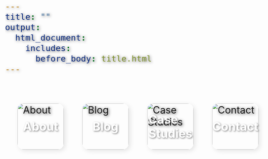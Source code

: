 ```yaml
---
title: ""
output:
  html_document:
    includes:
      before_body: title.html
---
```


<head>
    <style>

           /* Title Container Styling */
        .title-container {
        width: 30%;
        height: auto;
        background-image: url('images/cloud_title3.png');
        background-color: transparent !important;
        background-size: cover;
        background-position: center;
        background-repeat: no-repeat;
        display: flex;
        align-items: center;
        justify-content: center;
        color: rgba(0, 100, 250, 0.8);
        font-size: 1em;
        text-shadow: 2px 2px 5px rgba(0, 0, 0, 0.2);
        margin-bottom: 10px;
        border: none;
        
        }
    </style>
</head>

<head>
  <style>
    /* Reset default margins & paddings */
    * {
        margin: 0;
        padding: 0;
        box-sizing: border-box;
    }

    html, body {
        width: 100%;
        height: 100%;
        overflow-x: hidden;
        scroll-behavior: smooth; /* Optional: Smooth scrolling */
    }
    

    /* Make the image scroll without needing extra content */
    body {
        background-image: url('images/okinawa_blend_generated.png'); /* Update with your image path */
        background-size: 95%;
        background-position: top;
        background-repeat: no-repeat;
        background-color: transparent;
        background-attachment: scroll; /* Make the image scroll */
        color: white;
        font-size: 2em;
        text-shadow: 2px 2px 10px rgba(0, 0, 0, 0.7);
        height: 500vh; /* Create scrolling effect without extra content */
        overflow-y: scroll; /* Enable vertical scrolling */
        class="main-content"
    }
  
    
  </style>
</head>

<head>
  <style>
  
    /* Container for cloud links at the top */
    .cloud-link-container {
        position: relative; /* Sticks to the top */
        top: 10px; /* Space from the top of the page */
        width: 100%;
        display: flex;
        justify-content: center; /* Center the clouds */
        gap: 20px; /* Space between clouds */
        z-index: 1000; /* Ensures clouds stay above other elements */
        pointer-events: none; /* Makes sure only links are clickable */
    }
    
    .cloud-link {
        display: inline-block;
        margin: 20px;
        position: relative;
        transition: transform 0.3s ease, box-shadow 0.3s ease;
        pointer-events: auto;
    }

    .cloud-link img {
        width: 150px; /* Adjust the size of the cloud */
        border-radius: 20px; /* Slight rounding for soft cloud edges */
        box-shadow: 5px 5px 15px rgba(0, 0, 0, 0.1); /* Soft shadow for depth */
        transition: transform 0.3s ease, box-shadow 0.3s ease;
    }

    .cloud-link:hover img {
        transform: translateY(-10px); /* Float effect */
        box-shadow: 10px 10px 20px rgba(0, 0, 0, 0.2); /* Deeper shadow */
    }

    .cloud-link:active img {
        transform: translateY(2px); /* Pressed effect */
        box-shadow: 3px 3px 10px rgba(0, 0, 0, 0.1);
    }

    /* Optional: Add text overlay on the cloud */
    .cloud-link span {
        position: absolute;
        top: 50%;
        left: 50%;
        transform: translate(-50%, -50%);
        color: white;
        font-size: 1.2em;
        font-weight: bold;
        text-shadow: 2px 2px 5px rgba(0, 0, 0, 0.5);
        pointer-events: none;
    }
    
     /* Footer styling */
    footer {
        padding: 20px;
        background-color: rgba(0, 0, 0, 0.8);
        color: white;
        text-align: center;
        position: absolute;
        bottom: 100;
        width: 100%;
    }
    body {
        padding-top: 100px; /* Ensure content isn't hidden behind the fixed cloud links */
    }
  </style>
</head>



<body>

  <!-- Cloud links with images -->
<div class="cloud-link-container">  
 <a href="#bottom" class="cloud-link">
    <img src="images/cloud_3.png" alt="About">
    <span>About
    </span>
  </a>
  
  <a href= blog.html class="cloud-link">
    <img src="images/cloud_4.png" alt="Blog">
    <span>Blog</span>
  </a>
  
  <a href="case_studies.html" class="cloud-link">
    <img src="images/cloud_2.png" alt="Case Studies">
    <span>Case Studies</span>
  </a>
  
  <a href="contact.html" class="cloud-link">
    <img src="images/cloud_1.png" alt="Contact">
    <span>Contact</span>
  </a>
</div> 
  

<footer id="bottom" style="
    display: flex; 
    flex-direction: column; /* Title on top, text below */
    justify-content: center; 
    align-items: center; 
    gap: 10px;
    padding: 20px; 
    background-color: rgba(0, 70, 60, 0.2);
    color: white; 
    text-align: center;
    width: 100%;
    position: relative; /* Keeps footer always at the bottom */
    bottom: 0;
    left: 0;
    transform: translateX(50px);
    transform: translateY(4050px);
    pointer-events: auto;">
    
    <!-- Title on top -->
  <h2 style="margin: 0;">About Section</h2>
    
    <!-- Horizontal layout for the text -->
  <div style="
        display: flex; 
        flex-direction: row; 
        justify-content: center;
        align-items: center; 
        gap: 10px;
        flex-wrap: wrap; /* Enable wrapping */
        white-space: normal; /* Allow line breaks in text */
        overflow-wrap: break-word; /* Break long words if needed */
        max-width: 5000vw;">
        
   <p style="margin: 0; max-width: 1000vw;">My name is Connor, aka ConBee or cBee, I am a hardwoker and welcome to my Website!</p>
   <p style="margin: 0; max-width: 1000vw;">I am a programmer and can use many languages including
   python,SQL,HTML,R,and many more! </p>
   <p style="margin: 0; max-width: 1000vw;">I am working HARD to become a Data Analyst to help the world go around, plus I enjoy the challenge of finding solutions.</p>
   <p style="margin: 0; max-width: 1000vw;">I am a gardener/plantsman, athlete, bookworm, musician, self-taught student, and artist in my free time!</p>
   <p style="margin: 0; max-width: 30vw;">
            Please feel free to 
            <a href="contact.html" style="color: #00bfff; text-decoration: none;">
                contact me
            </a>, 
            check out my 
            <a href="case_studies.html" target="_blank" style="color: #00bfff; text-decoration: none;">
                case studies
            </a>, 
            and look through my 
            <a href="blog.html" target="_blank" style="color: #00bfff; text-decoration: none;">
                blog post
            </a>!
        </p>
   
 </div>
    
</footer>

</body>
